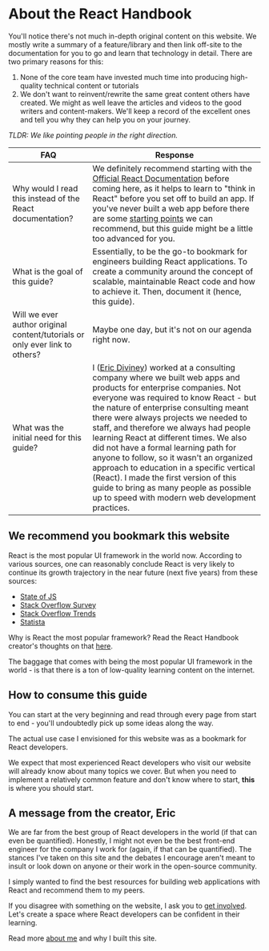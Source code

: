 

# About the React Handbook

You'll notice there's not much in-depth original content on this website. We mostly write a summary of a feature/library and then link off-site to the documentation for you to go and learn that technology in detail. There are two primary reasons for this:

1. None of the core team have invested much time into producing high-quality technical content or tutorials
2. We don't want to reinvent/rewrite the same great content others have created. We might as well leave the articles and videos to the good writers and content-makers. We'll keep a record of the excellent ones and tell you why they can help you on your journey.

_TLDR: We like pointing people in the right direction._

| FAQ                                                                         | Response                                                                                                                                                                                                                                                                                                                                                                                                                                                                                                                                                                                                                          |
| --------------------------------------------------------------------------- | --------------------------------------------------------------------------------------------------------------------------------------------------------------------------------------------------------------------------------------------------------------------------------------------------------------------------------------------------------------------------------------------------------------------------------------------------------------------------------------------------------------------------------------------------------------------------------------------------------------------------------- |
| Why would I read this instead of the React documentation?                   | We definitely recommend starting with the [Official React Documentation](https://react.dev/) before coming here, as it helps to learn to "think in React" before you set off to build an app. If you've never built a web app before there are some [starting points](/javascript-basics) we can recommend, but this guide might be a little too advanced for you.                                                                                                                                                                                                                                                         |
| What is the goal of this guide?                                             | Essentially, to be the go-to bookmark for engineers building React applications. To create a community around the concept of scalable, maintainable React code and how to achieve it. Then, document it (hence, this guide).                                                                                                                                                                                                                                                                                                                                                                                                      |
| Will we ever author original content/tutorials or only ever link to others? | Maybe one day, but it's not on our agenda right now.                                                                                                                                                                                                                                                                                                                                                                                                                                                                                                                                                                              |
| What was the initial need for this guide?                                   | I ([Eric Diviney](/team/eric-diviney)) worked at a consulting company where we built web apps and products for enterprise companies. Not everyone was required to know React - but the nature of enterprise consulting meant there were always projects we needed to staff, and therefore we always had people learning React at different times. We also did not have a formal learning path for anyone to follow, so it wasn't an organized approach to education in a specific vertical (React). I made the first version of this guide to bring as many people as possible up to speed with modern web development practices. |

## We recommend you bookmark this website

React is the most popular UI framework in the world now. According to various sources, one can reasonably conclude React is very likely to continue its growth trajectory in the near future (next five years) from these sources:

- [State of JS](https://2022.stateofjs.com/en-US/libraries/)
- [Stack Overflow Survey](https://survey.stackoverflow.co/2022/#section-most-popular-technologies-web-frameworks-and-technologies)
- [Stack Overflow Trends](https://gist.github.com/tkrotoff/b1caa4c3a185629299ec234d2314e190)
- [Statista](https://www.statista.com/statistics/1124699/worldwide-developer-survey-most-used-frameworks-web/)

Why is React the most popular framework? Read the React Handbook creator's thoughts on that [here](/team/eric-diviney).

The baggage that comes with being the most popular UI framework in the world - is that there is a ton of low-quality learning content on the internet.

## How to consume this guide

You can start at the very beginning and read through every page from start to end - you'll undoubtedly pick up some ideas along the way.

The actual use case I envisioned for this website was as a bookmark for React developers.

We expect that most experienced React developers who visit our website will already know about many topics we cover. But when you need to implement a relatively common feature and don't know where to start, **this** is where you should start.

## A message from the creator, Eric

We are far from the best group of React developers in the world (if that can even be quantified). Honestly, I might not even be the best front-end engineer for the company I work for (again, if that can be quantified). The stances I've taken on this site and the debates I encourage aren't meant to insult or look down on anyone or their work in the open-source community.

I simply wanted to find the best resources for building web applications with React and recommend them to my peers.

If you disagree with something on the website, I ask you to [get involved](/contribute). Let's create a space where React developers can be confident in their learning.

Read more [about me](/team/eric-diviney) and why I built this site.
